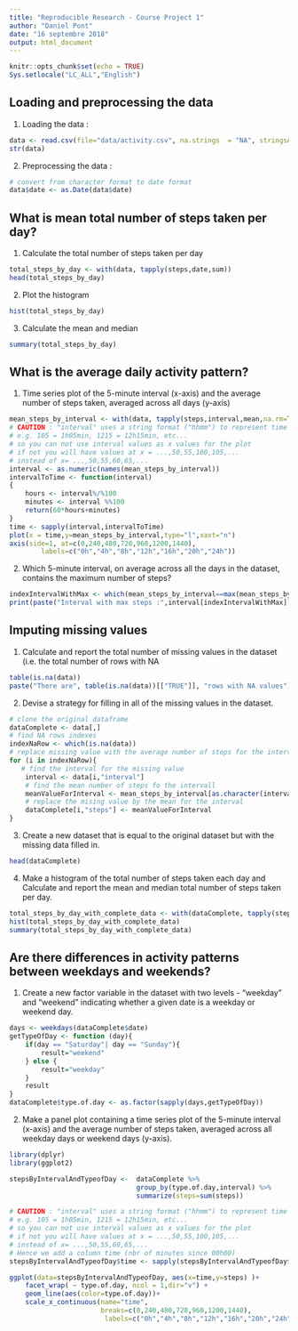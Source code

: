 ```yaml
---
title: "Reproducible Research - Course Project 1"
author: "Daniel Pont"
date: "16 septembre 2018"
output: html_document
---
```


```r
knitr::opts_chunk$set(echo = TRUE)
Sys.setlocale("LC_ALL","English")
```


## Loading and preprocessing the data

1. Loading the data :

```r
data <- read.csv(file="data/activity.csv", na.strings  = "NA", stringsAsFactors = FALSE)
str(data)
```

2. Preprocessing the data :

```r
# convert from character format to date format
data$date <- as.Date(data$date)
```

## What is mean total number of steps taken per day?

1. Calculate the total number of steps taken per day

```r
total_steps_by_day <- with(data, tapply(steps,date,sum))
head(total_steps_by_day)
```

2. Plot the histogram

```r
hist(total_steps_by_day)
```

3. Calculate the mean and median
```r
summary(total_steps_by_day)
```


## What is the average daily activity pattern?

1. Time series plot of the 5-minute interval (x-axis) and the average number of steps taken, averaged across all days (y-axis)

```r
mean_steps_by_interval <- with(data, tapply(steps,interval,mean,na.rm=TRUE))
# CAUTION : "interval" uses a string format ("hhmm") to represent time
# e.g. 105 = 1h05min, 1215 = 12h15min, etc...
# so you can not use interval values as x values for the plot
# if not you will have values at x = ...,50,55,100,105,... 
# instead of x= ...,50,55,60,65,...
interval <- as.numeric(names(mean_steps_by_interval)) 
intervalToTime <- function(interval)
{
    hours <- interval%/%100
    minutes <- interval %%100
    return(60*hours+minutes)
}    
time <- sapply(interval,intervalToTime)
plot(x = time,y=mean_steps_by_interval,type="l",xaxt="n")
axis(side=1, at=c(0,240,480,720,960,1200,1440),
        labels=c("0h","4h","8h","12h","16h","20h","24h"))
```

2. Which 5-minute interval, on average across all the days in the dataset, contains the maximum number of steps?
```r
indexIntervalWithMax <- which(mean_steps_by_interval==max(mean_steps_by_interval) )
print(paste("Interval with max steps :",interval[indexIntervalWithMax]))
```

## Imputing missing values

1. Calculate and report the total number of missing values in the dataset (i.e. the total number of rows with NA

```r
table(is.na(data))
paste("There are", table(is.na(data))[["TRUE"]], "rows with NA values")
```

2. Devise a strategy for filling in all of the missing values in the dataset.
```r
# clone the original dataframe
dataComplete <- data[,]
# find NA rows indexes
indexNaRow <- which(is.na(data))
# replace missing value with the average number of steps for the interval
for (i in indexNaRow){
   # find the interval for the missing value
    interval <- data[i,"interval"]
    # find the mean number of steps fo the intervall
    meanValueForInterval <- mean_steps_by_interval[as.character(interval)]
    # replace the mising value by the mean for the interval
    dataComplete[i,"steps"] <- meanValueForInterval
}
```

3. Create a new dataset that is equal to the original dataset but with the missing data filled in.
```r
head(dataComplete)
```

4. Make a histogram of the total number of steps taken each day and Calculate and report the mean and median total number of steps taken per day. 

```r
total_steps_by_day_with_complete_data <- with(dataComplete, tapply(steps,date,sum))
hist(total_steps_by_day_with_complete_data)
summary(total_steps_by_day_with_complete_data)
```


## Are there differences in activity patterns between weekdays and weekends?

1. Create a new factor variable in the dataset with two levels - "weekday" and "weekend" indicating whether a given date is a weekday or weekend day.

```r
days <- weekdays(dataComplete$date)
getTypeOfDay <- function (day){
    if(day == "Saturday"| day == "Sunday"){
        result="weekend"
    } else {
        result="weekday"
    }
    result
}
dataComplete$type.of.day <- as.factor(sapply(days,getTypeOfDay))
```

2. Make a panel plot containing a time series plot of the 5-minute interval (x-axis) and the average number of steps taken, averaged across all weekday days or weekend days (y-axis).

```r
library(dplyr)
library(ggplot2)

stepsByIntervalAndTypeofDay <-  dataComplete %>% 
                                group_by(type.of.day,interval) %>% 
                                summarize(steps=sum(steps))

# CAUTION : "interval" uses a string format ("hhmm") to represent time
# e.g. 105 = 1h05min, 1215 = 12h15min, etc...
# so you can not use interval values as x values for the plot
# if not you will have values at x = ...,50,55,100,105,... 
# instead of x= ...,50,55,60,65,...
# Hence we add a column time (nbr of minutes since 00h00)
stepsByIntervalAndTypeofDay$time <- sapply(stepsByIntervalAndTypeofDay$interval,intervalToTime)

ggplot(data=stepsByIntervalAndTypeofDay, aes(x=time,y=steps) )+
    facet_wrap( ~ type.of.day, ncol = 1,dir="v") +
    geom_line(aes(color=type.of.day))+
    scale_x_continuous(name="time",
                       breaks=c(0,240,480,720,960,1200,1440),
                        labels=c("0h","4h","8h","12h","16h","20h","24h"))
```